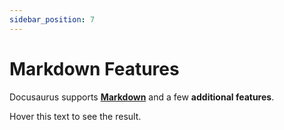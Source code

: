 ```yaml
---
sidebar_position: 7
---
```


# Markdown Features

Docusaurus supports **[Markdown](https://daringfireball.net/projects/markdown/syntax)** and a few **additional features**.

<div title="This is a mouseover text!">Hover this text to see the result.</div>
